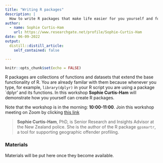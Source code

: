```yaml
---
title: "Writing R packages"
description: |
  How to write R packages that make life easier for you yourself and for others
author:
  - name: Sophie Curtis-Ham
    url: https://www.researchgate.net/profile/Sophie-Curtis-Ham
date: 06-09-2022
output:
  distill::distill_article:
    self_contained: false

---
```


```r
knitr::opts_chunk$set(echo = FALSE)
```
R packages are collections of functions and datasets that extend the base functionality of R. You are already familar with them because whenever you type, for example, `library(dplyr)` in your R script you are using a package `dplyr' and its functions.
In this workshop **Sophie Curtis-Ham** will demonstrate how you yourself can create R packages. 

Note that the workshop is in the morning: **10:00-11:00**. Join this workshop meeting on Zoom by clicking [this link]( https://us02web.zoom.us/j/83201028780?pwd=bVV6dnlWZFdmYUFINElBczhYZGlJQT09)

> **Sophie Curtis-Ham**, PhD, is Senior Research and Insights Advisor at the New Zealand police. She is the author of the R package `gpsmartr`, a tool for supporting geographic offender profiling.


### Materials

Materials will be put here once they become available.